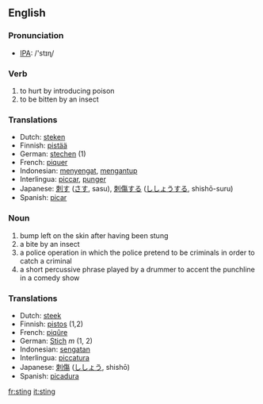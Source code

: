 ==English==
=== Pronunciation ===
*[[w:IPA|IPA]]: /'stɪɳ/

=== Verb ===
{{irregverb|'''to sting'''|'''[[stings]]'''|'''[[stung]]'''|'''[[stung]]'''|'''[[stinging]]'''}}

# to hurt by introducing poison
# to be bitten by an insect

=== Translations ===
*Dutch: [[steken]]
*Finnish: [[pistää]]
*German: [[stechen]] (1)
*French: [[piquer]]
*Indonesian: [[sengat|menyengat]], [[antup|mengantup]]
*Interlingua: [[piccar]], [[punger]]
*Japanese: [[刺す]] ([[さす]], sasu), [[刺傷]]する ([[ししょう]]する, shishō-suru)
*Spanish: [[picar]]

=== Noun ===
{{en-noun|sting|stings}}

# bump left on the skin after having been stung
# a bite by an insect
# a police operation in which the police pretend to be criminals in order to catch a criminal
# a short percussive phrase played by a drummer to accent the punchline in a comedy show

=== Translations ===
*Dutch: [[steek]]
*Finnish: [[pistos]] (1,2)
*French: [[piqûre]]
*German: [[Stich]] ''m'' (1, 2)
*Indonesian: [[sengat|sengatan]]
*Interlingua: [[piccatura]]
*Japanese: [[刺傷]] ([[ししょう]], shishō)
*Spanish: [[picadura]]

[[fr:sting]]
[[it:sting]]